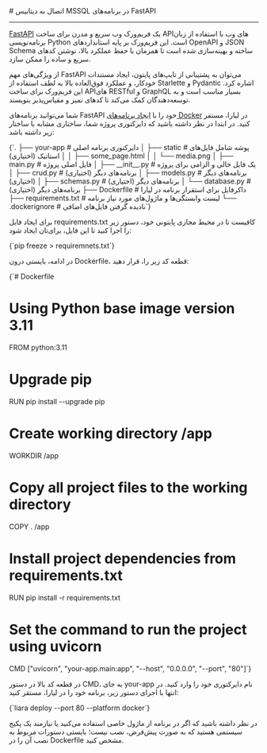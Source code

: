 

<Layout>
<Head>
<title>مستندات اتصال به دیتابیس MSSQL در FastAPI  - لیارا</title>
<meta property="og:title" content="مستندات خدمات رایانش ابری لیارا" />
<meta property="og:description" content="مستندات مربوط به نحوه اتصال به دیتابیس MSSQL در برنامه FastAPI در پلتفرم داکر در لیارا"  />
</Head>
# اتصال به دیتابیس MSSQL در برنامه‌های FastAPI
<hr className="mb-2" />


<a href="https://fastapi.tiangolo.com/" className="text-[#2196f3] ">FastAPI</a> یک فریم‌ورک وب سریع و مدرن برای ساخت APIهای وب با استفاده از زبان برنامه‌نویسی Python است. این فریم‌ورک بر پایه استانداردهای OpenAPI و JSON Schema ساخته و بهینه‌سازی شده است تا همزمان با حفظ عملکرد بالا، نوشتن کدهای سریع و ساده را ممکن سازد.

از ویژگی‌های مهم FastAPI می‌توان به پشتیبانی از تایپ‌های پایتون، ایجاد مستندات خودکار، و عملکرد فوق‌العاده بالا به لطف استفاده از Starlette و Pydantic اشاره کرد. این فریم‌ورک برای ساخت APIهای RESTful و GraphQL بسیار مناسب است و به توسعه‌دهندگان کمک می‌کند تا کدهای تمیز و مقیاس‌پذیر بنویسند.



<div className="h-2" />

<div className="h-2" />

شما می‌توانید برنامه‌های FastAPI خود را با <a href="../../how-tos/create-app" className="text-[#2196f3] ">ایجاد برنامه‌های Docker</a> در لیارا، مستقر کنید.
در ابتدا در نظر داشته باشید که دایرکتوری پروژه شما، ساختاری مشابه با ساختار زیر داشته باشد:

<div className="h-2" />
<div dir='ltr'>
    <Highlight className="txt">
        {`.
├── your-app                     # دایرکتوری برنامه اصلی
│   ├── static                   # پوشه شامل فایل‌های استاتیک (اختیاری)
│   │   ├── some_page.html   
│   │   └── media.png      
│   ├── main.py                  # فایل اصلی پروژه
│   ├── __init__.py              # یک فایل خالی و الزامی برای پروژه
│   ├── crud.py                  # برنامه‌های دیگر (اختیاری)
│   ├── models.py                # برنامه‌های دیگر (اختیاری)
│   ├── schemas.py               # برنامه‌های دیگر (اختیاری)
│   └── database.py              # برنامه‌های دیگر (اختیاری)
├── Dockerfile                   # داکرفایل برای استقرار برنامه در لیارا 
├── requirements.txt             # لیست وابستگی‌ها و ماژول‌های مورد نیاز برنامه
└── .dockerignore                # نادیده گرفتن فایل‌های اضافی`}
    </Highlight>
</div>
<div className="h-2" />

برای ایجاد فایل <Important>requirements.txt</Important> کافیست تا در محیط مجازی پایتونی خود، دستور زیر را اجرا کنید تا این فایل، برای‌تان ایجاد شود:

<div className="h-2" />
<div dir='ltr'>
    <Highlight className="dockerfile">
        {`pip freeze > requiremnets.txt`}
    </Highlight>
</div>
<div className="h-2" />

در ادامه، بایستی درون <Important>Dockerfile</Important>، قطعه کد زیر را، قرار دهید:

<div className="h-2" />
<div dir='ltr'>
    <Highlight className="dockerfile">
        {`# Dockerfile

# Using Python base image version 3.11
FROM python:3.11 

# Upgrade pip
RUN pip install --upgrade pip

# Create working directory /app
WORKDIR /app

# Copy all project files to the working directory
COPY . /app

# Install project dependencies from requirements.txt
RUN pip install -r requirements.txt

# Set the command to run the project using uvicorn
CMD ["uvicorn", "your-app.main:app", "--host", "0.0.0.0", "--port", "80"]`}
    </Highlight>
</div>
<div className="h-2" />

در قطعه کد بالا در دستور <Important>CMD</Important>، به جای <Important>your-app</Important> نام دایرکتوری خود را وارد کنید. در انتها با اجرای دستور زیر، برنامه خود را در لیارا، مستقر کنید:

<div className="h-2" />
<div dir='ltr'>
    <Highlight className="dockerfile">
        {`liara deploy --port 80 --platform docker`}
    </Highlight>
</div>
<div className="h-2" />

در نظر داشته باشید که اگر در برنامه از ماژول خاصی استفاده می‌کنید یا نیازمند یک پکیج سیستمی هستید که به صورت پیش‌فرض، نصب نیست؛ بایستی دستورات مربوط به نصب آن را در <Important>Dockerfile</Important> مشخص کنید.



</Layout>